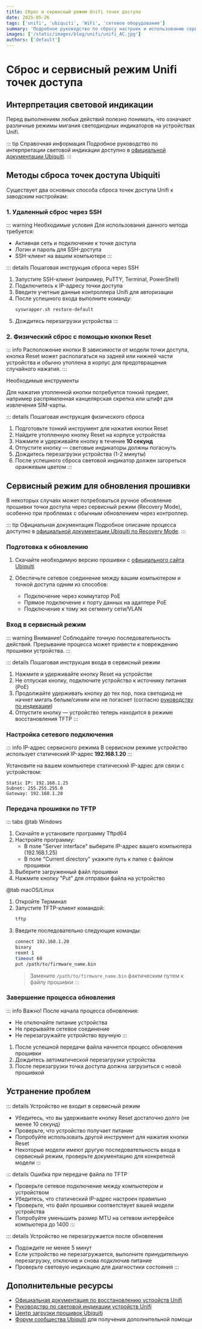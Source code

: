 ```yaml
---
title: Сброс и сервисный режим Unifi точек доступа
date: 2025-05-26
tags: ['unifi', 'ubiquiti', 'WiFi', 'сетевое оборудование']
summary: 'Подробное руководство по сбросу настроек и использованию сервисного режима оборудования Ubiquiti Unifi'
images: ['/static/images/blog/unifi/unifi_AC.jpg']
authors: ['default']
---
```


# Сброс и сервисный режим Unifi точек доступа

## Интерпретация световой индикации

Перед выполнением любых действий полезно понимать, что означают различные режимы мигания светодиодных индикаторов на устройствах Unifi.

::: tip Справочная информация
Подробное руководство по интерпретации световой индикации доступно в [официальной документации Ubiquiti](https://help.ui.com/hc/en-us/articles/204910134-Understanding-Device-LED-Status-Indicators).
:::

## Методы сброса точек доступа Ubiquiti

Существует два основных способа сброса точек доступа Unifi к заводским настройкам:

### 1. Удаленный сброс через SSH

::: warning Необходимые условия
Для использования данного метода требуется:

- Активная сеть и подключение к точке доступа
- Логин и пароль для SSH-доступа
- SSH-клиент на вашем компьютере
  :::

::: details Пошаговая инструкция сброса через SSH

1. Запустите SSH-клиент (например, PuTTY, Terminal, PowerShell)
2. Подключитесь к IP-адресу точки доступа
3. Введите учетные данные контроллера Unifi для авторизации
4. После успешного входа выполните команду:
   ```bash
   syswrapper.sh restore-default
   ```
5. Дождитесь перезагрузки устройства
   :::

### 2. Физический сброс с помощью кнопки Reset

::: info Расположение кнопки
В зависимости от модели точки доступа, кнопка Reset может располагаться на задней или нижней части устройства и обычно утоплена в корпус для предотвращения случайного нажатия.
:::

<div class="custom-container tip">
  <p class="custom-container-title">Необходимые инструменты</p>
  <p>
    Для нажатия утопленной кнопки потребуется тонкий предмет, например распрямленная канцелярская
    скрепка или штифт для извлечения SIM-карты.
  </p>
</div>

::: details Пошаговая инструкция физического сброса

1. Подготовьте тонкий инструмент для нажатия кнопки Reset
2. Найдите утопленную кнопку Reset на корпусе устройства
3. Нажмите и удерживайте кнопку в течение **10 секунд**
4. Отпустите кнопку — световые индикаторы должны погаснуть
5. Дождитесь перезагрузки устройства (1-2 минуты)
6. После успешного сброса световой индикатор должен загореться оранжевым цветом
   :::

## Сервисный режим для обновления прошивки

В некоторых случаях может потребоваться ручное обновление прошивки точки доступа через сервисный режим (Recovery Mode), особенно при проблемах с обычным обновлением через контроллер.

::: tip Официальная документация
Подробное описание процесса доступно в [официальной документации Ubiquiti по Recovery Mode](https://help.ui.com/hc/en-us/articles/360043360253-UniFi-Recovery-Mode).
:::

### Подготовка к обновлению

1. Скачайте необходимую версию прошивки с [официального сайта Ubiquiti](https://ui.com/download/releases/firmware)

2. Обеспечьте сетевое соединение между вашим компьютером и точкой доступа одним из способов:
   - Подключение через коммутатор PoE
   - Прямое подключение к порту данных на адаптере PoE
   - Подключение к тому же сегменту сети/VLAN

### Вход в сервисный режим

::: warning Внимание!
Соблюдайте точную последовательность действий. Прерывание процесса может привести к повреждению прошивки устройства.
:::

::: details Пошаговая инструкция входа в сервисный режим

1. Нажмите и удерживайте кнопку Reset на устройстве
2. Не отпуская кнопку, подключите устройство к источнику питания (PoE)
3. Продолжайте удерживать кнопку до тех пор, пока светодиод не начнет мигать белым/синим или не погаснет (согласно [руководству по индикации](https://help.ui.com/hc/en-us/articles/204910134#:~:text=Flashing%20White%2DBlue%2DOff))
4. Отпустите кнопку — устройство теперь находится в режиме восстановления TFTP
   :::

### Настройка сетевого подключения

::: info IP-адрес сервисного режима
В сервисном режиме устройство использует статический IP-адрес **192.168.1.20**
:::

Установите на вашем компьютере статический IP-адрес для связи с устройством:

```
Static IP: 192.168.1.25
Subnet: 255.255.255.0
Gateway: 192.168.1.20
```

### Передача прошивки по TFTP

::: tabs
@tab Windows

1. Скачайте и установите программу Tftpd64
2. Настройте программу:
   - В поле "Server interface" выберите IP-адрес вашего компьютера (192.168.1.25)
   - В поле "Current directory" укажите путь к папке с файлом прошивки
3. Выберите загруженный файл прошивки
4. Нажмите кнопку "Put" для отправки файла на устройство

@tab macOS/Linux

1. Откройте Терминал
2. Запустите TFTP-клиент командой:
   ```bash
   tftp
   ```
3. Введите последовательно следующие команды:
   ```bash
   connect 192.168.1.20
   binary
   rexmt 1
   timeout 60
   put /path/to/firmware_name.bin
   ```
   > Замените `/path/to/firmware_name.bin` фактическим путем к файлу прошивки
   > :::

### Завершение процесса обновления

::: info Важно!
После начала процесса обновления:

- Не отключайте питание устройства
- Не прерывайте сетевое соединение
- Не перезагружайте устройство вручную
  :::

1. После успешной передачи файла начнется процесс обновления прошивки
2. Дождитесь автоматической перезагрузки устройства
3. После перезагрузки точка доступа должна загрузиться с новой прошивкой

## Устранение проблем

::: details Устройство не входит в сервисный режим

- Убедитесь, что вы удерживаете кнопку Reset достаточно долго (не менее 10 секунд)
- Проверьте, что устройство получает питание
- Попробуйте использовать другой инструмент для нажатия кнопки Reset
- Некоторые модели имеют другую последовательность входа в сервисный режим, проверьте документацию для конкретной модели
  :::

::: details Ошибка при передаче файла по TFTP

- Проверьте сетевое подключение между компьютером и устройством
- Убедитесь, что статический IP-адрес настроен правильно
- Проверьте, что файл прошивки соответствует вашей модели устройства
- Попробуйте уменьшить размер MTU на сетевом интерфейсе компьютера до 1400
  :::

::: details Устройство не перезагружается после обновления

- Подождите не менее 5 минут
- Если устройство не перезагружается, выполните принудительную перезагрузку, отключив и снова подключив питание
- Проверьте световую индикацию для диагностики состояния
  :::

## Дополнительные ресурсы

- [Официальная документация по восстановлению устройств Unifi](https://help.ui.com/hc/en-us/articles/360043360253-UniFi-Recovery-Mode)
- [Руководство по световой индикации устройств Unifi](https://help.ui.com/hc/en-us/articles/204910134-Understanding-Device-LED-Status-Indicators)
- [Центр загрузки прошивок Ubiquiti](https://ui.com/download/releases/firmware)
- [Форум сообщества Ubiquiti](https://community.ui.com/) для получения дополнительной помощи
